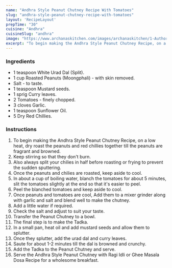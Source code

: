 ---
name: "Andhra Style Peanut Chutney Recipe With Tomatoes"
slug: "andhra-style-peanut-chutney-recipe-with-tomatoes"
layout: 'RecipeLayout'
prepTime: "30"
cuisine: "Andhra"
cuisineSlug: "andhra"
image: "https://www.archanaskitchen.com/images/archanaskitchen/1-Author/Monika_Manchanda/Peanut_Chutney.jpg"
excerpt: "To begin making the Andhra Style Peanut Chutney Recipe, on a low heat, dry roast the peanuts and red chillies together till the peanuts are fragrant and browned"
---

### Ingredients

- 1 teaspoon White Urad Dal (Split).
- 1 cup Roasted Peanuts (Moongphali) - with skin removed.
- Salt - to taste.
- 1 teaspoon Mustard seeds.
- 1 sprig Curry leaves.
- 2 Tomatoes - finely chopped.
- 3 cloves Garlic.
- 1 teaspoon Sunflower Oil.
- 5 Dry Red Chillies.

### Instructions

1. To begin making the Andhra Style Peanut Chutney Recipe, on a low heat, dry roast the peanuts and red chillies together till the peanuts are fragrant and browned.
1. Keep stirring so that they don't burn.
1. Also always split your chilies in half before roasting or frying to prevent the sudden sputtering.
1. Once the peanuts and chilies are roasted, keep aside to cool.
1. In about a cup of boiling water, blanch the tomatoes for about 5 minutes, slit the tomatoes slightly at the end so that it's easier to peel.
1. Peel the blanched tomatoes and keep aside to cool.
1. Once peanuts and tomatoes are cool, Add them to a mixer grinder along with garlic and salt and blend well to make the chutney.
1. Add a little water if required.
1. Check the salt and adjust to suit your taste.
1. Transfer the Peanut Chutney to a bowl.
1. The final step is to make the Tadka.
1. In a small pan, heat oil and add mustard seeds and allow them to splutter.
1. Once they splutter, add the urad dal and curry leaves.
1. Saute for about 1-2 minutes till the dal is browned and crunchy.
1. Add the Tadka to the Peanut Chutney and serve.
1. Serve the Andhra Style Peanut Chutney with Ragi Idli  or Ghee Masala Dosa Recipe for a wholesome breakfast.
